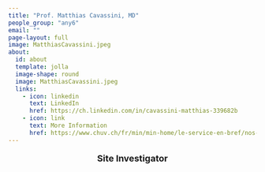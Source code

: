 ```yaml
---
title: "Prof. Matthias Cavassini, MD"
people_group: "any6"
email: ""
page-layout: full
image: MatthiasCavassini.jpeg
about: 
  id: about
  template: jolla
  image-shape: round
  image: MatthiasCavassini.jpeg
  links:
    - icon: linkedin
      text: LinkedIn
      href: https://ch.linkedin.com/in/cavassini-matthias-339682b
    - icon: link
      text: More Information
      href: https://www.chuv.ch/fr/min/min-home/le-service-en-bref/nos-equipes/cadres/dr-matthias-cavassini
---
```


<div style="text-align: center;">
  <p style="font-size: 18px; font-weight: bold;">Site Investigator</p>
</div>
